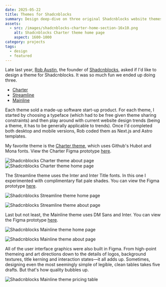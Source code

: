 ```yaml
---
date: 2025-05-22
title: Themes for Shadcnblocks
summary: Design deep-dive on three original Shadcnblocks website themes—Charter, Streamline, and Mainline. Covers type choices, Figma prototypes, UI trends, and the creative process behind each theme, with links to live demos and design files.
assets:
  - src: /images/shadcnblocks-charter-home-section-16x10.png
    alt: Shadcnblocks Charter theme home page
    aspect: 1600-1000
category: projects
tags:
  - design
  - featured
---
```


Late last year, [Rob Austin](https://x.com/ausrobdev), the founder of [Shadcnblocks](https://www.shadcnblocks.com/), asked if I'd like to design a theme for Shadcnblocks. It was so much fun we ended up doing three.

- [Charter](https://www.shadcnblocks.com/template/charter)
- [Streamline](https://www.shadcnblocks.com/template/streamline)
- [Mainline](https://www.shadcnblocks.com/template/mainline)

Each theme sold a made-up software start-up product. For each theme, I started by choosing a typeface (which had to be free given theme sharing constraints) and then play around with current website design trends (being a theme, it has to be generally applicable to trends). Once I'd completed both desktop and mobile versions, Rob coded them as Next.js and Astro templates.

My favorite theme is the [Charter theme](https://www.shadcnblocks.com/template/charter), which uses Github's Hubot and Mona fonts. View the Charter Figma prototype [here](https://www.figma.com/proto/tbqrBmwTew21Vhl5N9bhvS/shadcnblocks-Charter?page-id=1%3A6&node-id=1068-4052&p=f&viewport=746%2C812%2C0.09&t=q7oJOVWXv6RCxAhV-1&scaling=min-zoom&content-scaling=fixed).

<Image
  aspect="1600-1200"
  src="/images/shadcnblocks-charter-about-16x10.png"
  alt="Shadcnblocks Charter theme about page"
  caption="Charter theme about page"
/>
<Image
  aspect="1600-1000"
  src="/images/shadcnblocks-charter-home-section-16x10.png"
  alt="Shadcnblocks Charter theme home page"
  caption="A bento-box breakout from the Charter theme home page"
/>

The Streamline theme uses the Inter and Inter Title fonts. In this one I experimented with complimentary flat pale shades. You can view the Figma prototype [here](https://www.figma.com/proto/BRYwzZEa8qMqPV4YUExn2Q/shadcnblocks-Streamline?page-id=1%3A25&node-id=1042-25596&p=f&viewport=975%2C671%2C0.11&t=yWmPemb32Dk1lQ0D-1&scaling=min-zoom&content-scaling=fixed).

<Image
  aspect="1600-1200"
  src="/images/shadcnblocks-streamline-home-16x10.png"
  alt="Shadcnblocks Streamline theme home page"
  caption="Streamline theme home page"
/>

<Image
  aspect="1600-1200"
  src="/images/shadcnblocks-streamline-about-16x10.png"
  alt="Shadcnblocks Streamline theme about page"
  caption="Streamline theme about page"
/>

Last but not least, the Mainline theme uses DM Sans and Inter. You can view the Figma prototype [here](https://www.figma.com/proto/Sxm3oN4FduvsVHakzYRQ5k/shadcnblocks-Mainline?page-id=1%3A16&node-id=1047-12143&p=f&viewport=-1420%2C3622%2C0.79&t=5WD5oU1CLZTEC0Wa-1&scaling=min-zoom&content-scaling=fixed).

<Image
  aspect="1600-1350"
  src="/images/shadcnblocks-mainline-home-16x10.png"
  alt="Shadcnblocks Mainline theme home page"
  caption="Mainline theme home page"
/>

<Image
  aspect="1600-1125"
  src="/images/shadcnblocks-mainline-about-16x10.png"
  alt="Shadcnblocks Mainline theme about page"
  caption="Mainline theme about page"
/>

All of the user interface graphics were also built in Figma. From high-point themeing and art directions down to the details of logos, background textures, title kerning and interaction states—it all adds up. Sometimes, designing even the most seemingly simple of legible, clean tables takes five drafts. But that's how quality bubbles up.

<Image
  aspect="1600-900"
  src="/images/shadcnblocks-mainline-pricing-16x10.png"
  alt="Shadcnblocks Mainline theme pricing table"
  caption="Mainline theme pricing table"
/>
